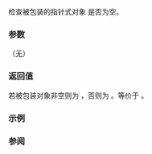 {{cpp/experimental/propagate_const/title|operator bool}}
{{cpp/experimental/lib extensions 2/propagate_const/navbar}}

{{ddcl | since=libfund_ts_2| 1=
constexpr explicit operator bool() const;
}}

检查被包装的指针式对象 {{c|t_}} 是否为空。

===参数===
（无）

===返回值===
若被包装对象非空则为 {{c|true}}，否则为 {{c|false}}。等价于 {{c|(bool)t_}}。

===示例===
{{example |
 | code=
 | output=
}}

===参阅===
{{dsc begin}}
{{dsc inc | cpp/experimental/propagate_const/dsc get}}
{{dsc end}}

{{langlinks|en}}